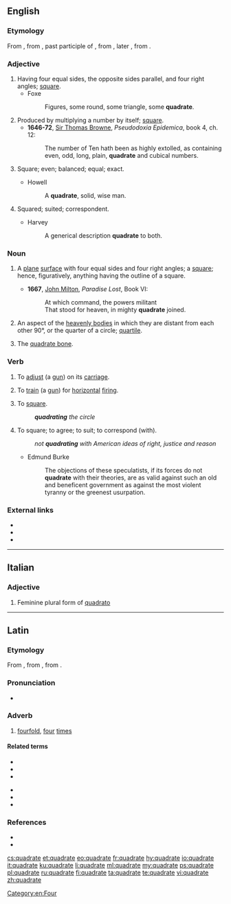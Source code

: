 ==English==
{{Webster 1913}}

===Etymology===
From {{etyl|fro|en}} {{m|fro|quadrat||a square}}, from {{etyl|la|en}} {{m|la|quadratus||square}}, past participle of {{m|la|quadrare||to make four-cornered, square, put in order, intransitive be square}}, from {{m|la|quadra||a square}}, later {{m|la|quadrus||square}}, from {{m|la|quattuor||four}}.

===Adjective===
{{en-adj}}

# Having four equal sides, the opposite sides parallel, and four right angles; [[square]].
#* Foxe
#*: Figures, some round, some triangle, some '''quadrate'''.
# Produced by multiplying a number by itself; [[square]].
#* '''1646-72''', [[w:Sir Thomas Browne|Sir Thomas Browne]], ''Pseudodoxia Epidemica'', book 4, ch. 12:
#*: The number of Ten hath been as highly extolled, as containing even, odd, long, plain, '''quadrate''' and cubical numbers.
# {{lb|en|archaic}} Square; even; balanced; equal; exact.
#* Howell
#*: A '''quadrate''', solid, wise man.
# {{lb|en|archaic}} Squared; suited; correspondent.
#* Harvey
#*: A generical description '''quadrate''' to both.

===Noun===
{{en-noun}}

# {{lb|en|geometry}} A [[plane]] [[surface]] with four equal sides and four right angles; a [[square]]; hence, figuratively, anything having the outline of a square.
#* '''1667''', [[w:John Milton|John Milton]], ''Paradise Lost'', Book VI:
#*: At which command, the powers militant
#*: That stood for heaven, in mighty '''quadrate''' joined.
# {{lb|en|astrology}} An aspect of the [[heavenly body|heavenly bodies]] in which they are distant from each other 90°, or the quarter of a circle; [[quartile]].
# {{lb|en|anatomy}} The [[quadrate bone]].

===Verb===
{{en-verb|quadrat}}

# {{lb|en|archaic|transitive}} To [[adjust]] (a [[gun]]) on its [[carriage]].
# {{lb|en|archaic|transitive}} To [[train]] (a [[gun]]) for [[horizontal]] [[fire|firing]].
# {{lb|en|archaic|ambitransitive}} To [[square]].
#: '''''quadrating''' the circle''
# {{lb|en|archaic|transitive}} To square; to agree; to suit; to correspond (with).
#: ''not '''quadrating''' with American ideas of right, justice and reason''
#* Edmund Burke
#*: The objections of these speculatists, if its forces do not '''quadrate''' with their theories, are as valid against such an old and beneficent government as against the most violent tyranny or the greenest usurpation.

===External links===
* {{R:Webster 1913}}
* {{R:Century 1911}}
* {{R:OneLook}}

[[Category:en:Four]]

----

==Italian==

===Adjective===
{{head|it|adjective form}}

# Feminine plural form of [[quadrato]]

----

==Latin==

===Etymology===
From {{m|la|quadrō||make square}}, from {{m|la|quadrus||square, four-sided}}, from {{m|la|quattuor||four}}.

===Pronunciation===
* {{a|Classical}} {{IPA|/kʷaˈdraː.teː/|lang=la}}

===Adverb===
{{la-adv|quadrate|quadrātē|-}}

# [[fourfold]], [[four]] [[time]]s

====Related terms====
{{top2}}
* {{l|la|quadrātārius}}
* {{l|la|quadrātiō}}
* {{l|la|quadrātor}}
{{mid2}}
* {{l|la|quadrātus}}
* {{l|la|quadrō}}
* {{l|la|quadrus}}
{{bottom}}

===References===
* {{R:L&S}}
* {{R:Gaffiot}}

[[cs:quadrate]]
[[et:quadrate]]
[[eo:quadrate]]
[[fr:quadrate]]
[[hy:quadrate]]
[[io:quadrate]]
[[it:quadrate]]
[[ku:quadrate]]
[[li:quadrate]]
[[ml:quadrate]]
[[my:quadrate]]
[[ps:quadrate]]
[[pl:quadrate]]
[[ru:quadrate]]
[[fi:quadrate]]
[[ta:quadrate]]
[[te:quadrate]]
[[vi:quadrate]]
[[zh:quadrate]]